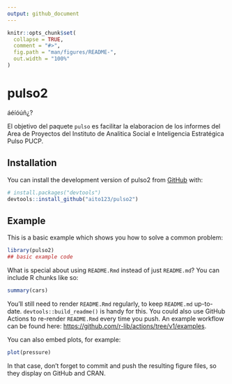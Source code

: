 ```yaml
---
output: github_document
---
```


<!-- README.md is generated from README.Rmd. Please edit that file -->

```r
knitr::opts_chunk$set(
  collapse = TRUE,
  comment = "#>",
  fig.path = "man/figures/README-",
  out.width = "100%"
)
```

# pulso2

<!-- badges: start -->
<!-- badges: end -->

áéíóúñ¿?

El objetivo del paquete `pulso` es facilitar la elaboracion de los informes del Area de Proyectos del Instituto de Analitica Social e Inteligencia Estratégica Pulso PUCP.

## Installation

You can install the development version of pulso2 from [GitHub](https://github.com/aito123/pulso2) with:

``` r
# install.packages("devtools")
devtools::install_github("aito123/pulso2")
```

## Example

This is a basic example which shows you how to solve a common problem:

```r
library(pulso2)
## basic example code
```

What is special about using `README.Rmd` instead of just `README.md`? You can include R chunks like so:

```r
summary(cars)
```

You'll still need to render `README.Rmd` regularly, to keep `README.md` up-to-date. `devtools::build_readme()` is handy for this. You could also use GitHub Actions to re-render `README.Rmd` every time you push. An example workflow can be found here: <https://github.com/r-lib/actions/tree/v1/examples>.

You can also embed plots, for example:

```r
plot(pressure)
```

In that case, don't forget to commit and push the resulting figure files, so they display on GitHub and CRAN.
